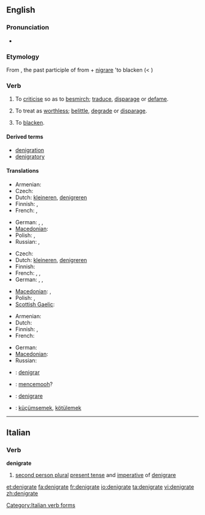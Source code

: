 ==English==

===Pronunciation===
* {{IPA|/ˈdɛ.nɪ.gɹeɪt/}}

===Etymology===
From {{etyl|la}} {{term|denigratus|dénigrātus|lang=la}}, the past participle of {{term|denigrare|dénigrāre|to blacken|lang=la}} from {{term|de|dē|lang=la}} + [[nigrare]] 'to blacken (< {{term|niger||black|lang=la}})

===Verb===
{{en-verb|denigrat|ing}}

# {{transitive}} To [[criticise]] so as to [[besmirch]]; [[traduce]], [[disparage]] or [[defame]].
# {{transitive}} To treat as [[worthless]]; [[belittle]], [[degrade]] or [[disparage]].
# {{rare}} To [[blacken]]. <!-- this usage is the literal sense, yet obscure at best -->

====Derived terms====
* [[denigration]]
* [[denigratory]]

====Translations====
{{trans-top|to criticise so as to besmirch}}
* Armenian: {{t|hy|սևացնել|tr=sevac’nel|sc=Armn}}
* Czech: {{t-|cs|pošpinit}}
* Dutch: [[kleineren]], [[denigreren]]
* Finnish: {{t+|fi|mustamaalata}}, {{t-|fi|mustata}}
* French: {{t+|fr|dénigrer}},  {{t|fr|médire}}
{{trans-mid}}
* German: {{t+|de|anschwärzen}}, {{t+|de|verleumden}}, {{t+|de|verunglimpfen}}
* [[Macedonian]]: {{t|mk|оцрнува|tr=oc'rnuva|sc=Cyrl|xs=Macedonian}}
* Polish: {{t|pl|uwłaczać}},  {{t|pl|oczerniać}}
* Russian: {{t+|ru|клеветать|sc=Cyrl|tr=klʲɪvʲɪ.tátʲ}}, {{t|ru|наговаривать|sc=Cyrl|tr=nəgəvárʲɪvətʲ}} 
{{trans-bottom}}

{{trans-top|to treat as worthless}}
* Czech: {{t-|cs|znevažovat}}
* Dutch: [[kleineren]], [[denigreren]]
* Finnish: {{t-|fi|vähätellä}}
* French: {{t|fr|dénigrer}},  {{t|fr|rabaisser}},  {{t|fr|déprécier}}
* German: {{t+|de|verleumden}}, {{t+|de|verunglimpfen}}, {{t+|de|herabsetzen}}
{{trans-mid}}
* [[Macedonian]]: {{t|mk|омаловажува|tr=omalovážuva|sc=Cyrl|xs=Macedonian}},  {{t|mk|понижува|tr=ponížuva|sc=Cyrl|xs=Macedonian}}
* Polish: {{t|pl|pomniejszyć}},  {{t|pl|umniejszać}}
* [[Scottish Gaelic]]: {{t-|gd|dèan dìmeas air}}
{{trans-bottom}}

{{trans-top|blacken}}
* Armenian: {{t|hy|սևացնել|tr=sevac’nel|sc=Armn}}
* Dutch: {{t+|nl|zwartmaken}}
* Finnish: {{t-|fi|mustata}}, {{t-|fi|pimentää}}
* French: {{t+|fr|noircir}}
{{trans-mid}}
* German: {{t+|de|anschwärzen}}
* [[Macedonian]]: {{t|mk|оцрнува|tr=oc'rnuva|sc=Cyrl|xs=Macedonian}}
* Russian: {{t+|ru|чернить|sc=Cyrl|tr=tɕɪrnʲitʲ}}
{{trans-bottom}}

{{checktrans-top}}
* {{ttbc|Ido}}: [[denigrar]]
* {{ttbc|Indonesian}}: [[cemooh|mencemooh]]?
{{checktrans-mid}}
* {{ttbc|Italian}}: [[denigrare]]
* {{ttbc|Turkish}}: [[küçümsemek]], [[kötülemek]]
{{checktrans-bottom}}

----

==Italian==

===Verb===
'''denigrate'''

# [[second person plural]] [[present tense]] and [[imperative]] of [[denigrare]]

[[Category:Italian verb forms]]

[[et:denigrate]]
[[fa:denigrate]]
[[fr:denigrate]]
[[io:denigrate]]
[[ta:denigrate]]
[[vi:denigrate]]
[[zh:denigrate]]